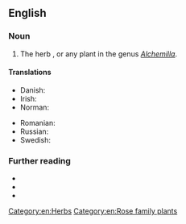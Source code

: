 ==English==

===Noun===
{{en-noun|head=[[lady]]'s [[mantle]]}}

# The herb {{taxlink|Alchemilla vulgaris|species|noshow=1}}, or any plant in the genus ''[[Alchemilla]]''.

====Translations====
{{trans-top|a herb}}
* Danish: {{t|da|løvefod|c}}
* Irish: {{t|ga|dearna Mhuire|f}}
* Norman: {{t|nrf|pentecôte|f}}
{{trans-mid}}
* Romanian: {{t+|ro|crețișoară|f}}
* Russian: {{t+|ru|манже́тка|f}}
* Swedish: {{t|sv|daggkåpa|c}}
{{trans-bottom}}

===Further reading===
* {{pedia|Alchemilla}}
* {{specieslite|Alchemilla}}
* {{comcatlite|Alchemilla vulgaris}}

[[Category:en:Herbs]]
[[Category:en:Rose family plants]]